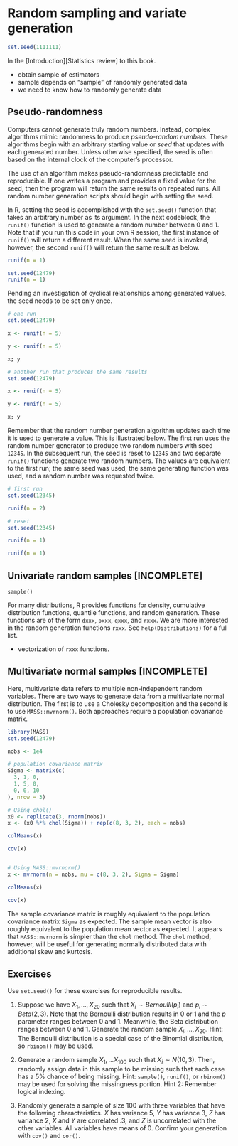 

# Random sampling and variate generation {#random}

```r
set.seed(1111111)
```

In the [Introduction][Statistics review] to this book.

* obtain sample of estimators
* sample depends on "sample" of randomly generated data
* we need to know how to randomly generate data


## Pseudo-randomness

Computers cannot generate truly random numbers. Instead, complex algorithms mimic randomness to produce *pseudo-random numbers*. These algorithms begin with an arbitrary starting value or *seed* that updates with each generated number. Unless otherwise specified, the seed is often based on the internal clock of the computer's processor.

The use of an algorithm makes pseudo-randomness predictable and reproducible. If one writes a program and provides a fixed value for the seed, then the program will return the same results on repeated runs. All random number generation scripts should begin with setting the seed.

In R, setting the seed is accomplished with the `set.seed()` function that takes an arbitrary number as its argument. In the next codeblock, the `runif()` function is used to generate a random number between 0 and 1. Note that if you run this code in your own R session, the first instance of `runif()` will return a different result. When the same seed is invoked, however, the second `runif()` will return the same result as below.

```r
runif(n = 1)

set.seed(12479)
runif(n = 1)
```

Pending an investigation of cyclical relationships among generated values, the seed needs to be set only once. 

```r
# one run
set.seed(12479)

x <- runif(n = 5)

y <- runif(n = 5)

x; y

# another run that produces the same results
set.seed(12479)

x <- runif(n = 5)

y <- runif(n = 5)

x; y
```

Remember that the random number generation algorithm updates each time it is used to generate a value. This is illustrated below. The first run uses the random number generator to produce two random numbers with seed `12345`. In the subsequent run, the seed is reset to `12345` and two separate `runif()` functions generate two random numbers. The values are equivalent to the first run; the same seed was used, the same generating function was used, and a random number was requested twice. 

```r
# first run
set.seed(12345)

runif(n = 2)

# reset
set.seed(12345)

runif(n = 1)

runif(n = 1)
```


## Univariate random samples [INCOMPLETE]


`sample()`

For many distributions, R provides functions for density, cumulative distribution functions, quantile functions, and random generation. These functions are of the form `dxxx`, `pxxx`, `qxxx`, and `rxxx`. We are more interested in the random generation functions `rxxx`. See `help(Distributions)` for a full list. 

* vectorization of `rxxx` functions.



## Multivariate normal samples [INCOMPLETE]

Here, multivariate data refers to multiple non-independent random variables. There are two ways to generate data from a multivariate normal distribution. The first is to use a Cholesky decomposition and the second is to use `MASS::mvrnorm()`. Both approaches require a population covariance matrix.

```r
library(MASS)
set.seed(12479)

nobs <- 1e4

# population covariance matrix
Sigma <- matrix(c(
  3, 1, 0,
  1, 5, 0,
  0, 0, 10
), nrow = 3)

# Using chol()
x0 <- replicate(3, rnorm(nobs))
x <- (x0 %*% chol(Sigma)) + rep(c(8, 3, 2), each = nobs)

colMeans(x)

cov(x)


# Using MASS::mvrnorm()
x <- mvrnorm(n = nobs, mu = c(8, 3, 2), Sigma = Sigma)

colMeans(x)

cov(x)
```

The sample covariance matrix is roughly equivalent to the population covariance matrix `Sigma` as expected. The sample mean vector is also roughly equivalent to the population mean vector as expected. It appears that `MASS::mvrnorm` is simpler than the `chol` method. The `chol` method, however, will be useful for generating normally distributed data with additional skew and kurtosis.




## Exercises

Use `set.seed()` for these exercises for reproducible results.

1. Suppose we have $X_1, \dots, X_{20}$ such that $X_i \sim Bernoulli(p_i)$ and $p_i \sim Beta(2, 3)$. Note that the Bernoulli distribution results in 0 or 1 and the $p$ parameter ranges between 0 and 1. Meanwhile, the Beta distribution ranges between 0 and 1. Generate the random sample $X_i, \dots, X_{20}$. Hint: The Bernoulli distribution is a special case of the Binomial distribution, so `rbinom()` may be used.

1. Generate a random sample $X_1, \dots X_{100}$ such that $X_i \sim N(10, 3)$. Then, randomly assign data in this sample to be missing such that each case has a 5% chance of being missing. Hint: `sample()`, `runif()`, or `rbinom()` may be used for solving the missingness portion. Hint 2: Remember logical indexing.

1. Randomly generate a sample of size 100 with three variables that have the following characteristics. $X$ has variance 5, $Y$ has variance 3, $Z$ has variance 2, $X$ and $Y$ are correlated .3, and $Z$ is uncorrelated with the other variables. All variables have means of 0. Confirm your generation with `cov()` and `cor()`.